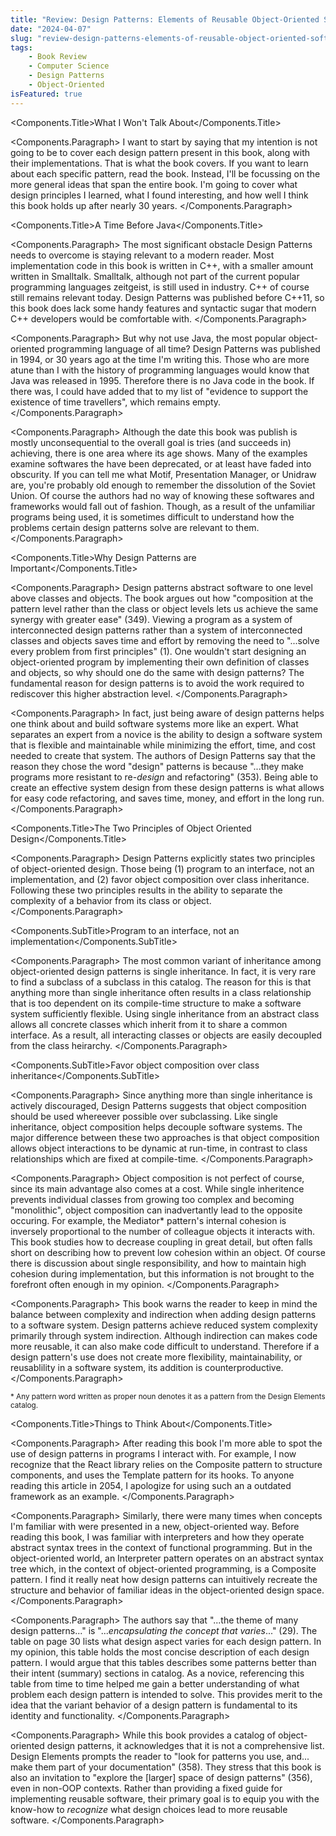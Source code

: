 ```yaml
---
title: "Review: Design Patterns: Elements of Reusable Object-Oriented Software"
date: "2024-04-07"
slug: "review-design-patterns-elements-of-reusable-object-oriented-software"
tags:
    - Book Review
    - Computer Science
    - Design Patterns
    - Object-Oriented
isFeatured: true
---
```



<Components.Title>What I Won't Talk About</Components.Title>

<Components.Paragraph>
    I want to start by saying that my intention is not going to be to cover each design pattern present in this book, along with their implementations. That is what the book covers. If you want to learn about each specific pattern, read the book. Instead, I'll be focussing on the more general ideas that span the entire book. I'm going to cover what design principles I learned, what I found interesting, and how well I think this book holds up after nearly 30 years.
</Components.Paragraph>

<Components.Title>A Time Before Java</Components.Title>

<Components.Paragraph>
    The most significant obstacle Design Patterns needs to overcome is staying relevant to a modern reader. Most implementation code in this book is written in C++, with a smaller amount written in Smalltalk. Smalltalk, although not part of the current popular programming languages zeitgeist, is still used in industry. C++ of course still remains relevant today. Design Patterns was published before C++11, so this book does lack some handy features and syntactic sugar that modern C++ developers would be comfortable with.
</Components.Paragraph>

<Components.Paragraph>
    But why not use Java, the most popular object-oriented programming language of all time? Design Patterns was published in 1994, or 30 years ago at the time I'm writing this. Those who are more atune than I with the history of programming languages would know that Java was released in 1995. Therefore there is no Java code in the book. If there was, I could have added that to my list of "evidence to support the existence of time travellers", which remains empty.
</Components.Paragraph>

<Components.Paragraph>
    Although the date this book was publish is mostly unconsequential to the overall goal is tries (and succeeds in) achieving, there is one area where its age shows. Many of the examples examine softwares the have been deprecated, or at least have faded into obscurity. If you can tell me what Motif, Presentation Manager, or Unidraw are, you're probably old enough to remember the dissolution of the Soviet Union. Of course the authors had no way of knowing these softwares and frameworks would fall out of fashion. Though, as a result of the unfamiliar programs being used, it is sometimes difficult to understand how the problems certain design patterns solve are relevant to them.
</Components.Paragraph>

<Components.Title>Why Design Patterns are Important</Components.Title>

<Components.Paragraph>
    Design patterns abstract software to one level above classes and objects. The book argues out how "composition at the pattern level rather than the class or object levels lets us achieve the same synergy with greater ease" (349). Viewing a program as a system of interconnected design patterns rather than a system of interconnected classes and objects saves time and effort by removing the need to "...solve every problem from first principles" (1). One wouldn't start designing an object-oriented program by implementing their own definition of classes and objects, so why should one do the same with design patterns? The fundamental reason for design patterns is to avoid the work required to rediscover this higher abstraction level.
</Components.Paragraph>

<Components.Paragraph>
    In fact, just being aware of design patterns helps one think about and build software systems more like an expert. What separates an expert from a novice is the ability to design a software system that is flexible and maintainable while minimizing the effort, time, and cost needed to create that system. The authors of Design Patterns say that the reason they chose the word "design" patterns is because "...they make programs more resistant to re-*design* and refactoring" (353). Being able to create an effective system design from these design patterns is what allows for easy code refactoring, and saves time, money, and effort in the long run.
</Components.Paragraph>

<Components.Title>The Two Principles of Object Oriented Design</Components.Title>

<Components.Paragraph>
    Design Patterns explicitly states two principles of object-oriented design. Those being (1) program to an interface, not an implementation, and (2) favor object composition over class inheritance. Following these two principles results in the ability to separate the complexity of a behavior from its class or object.
</Components.Paragraph>

<Components.SubTitle>Program to an interface, not an implementation</Components.SubTitle>

<Components.Paragraph>
    The most common variant of inheritance among object-oriented design patterns is single inheritance. In fact, it is very rare to find a subclass of a subclass in this catalog. The reason for this is that anything more than single inheritance often results in a class relationship that is too dependent on its compile-time structure to make a software system sufficiently flexible. Using single inheritance from an abstract class allows all concrete classes which inherit from it to share a common interface. As a result, all interacting classes or objects are easily decoupled from the class heirarchy.
</Components.Paragraph>

<Components.SubTitle>Favor object composition over class inheritance</Components.SubTitle>

<Components.Paragraph>
    Since anything more than single inheritance is actively discouraged, Design Patterns suggests that object composition should be used whereever possible over subclassing. Like single inheritance, object composition helps decouple software systems. The major difference between these two approaches is that object composition allows object interactions to be dynamic at run-time, in contrast to class relationships which are fixed at compile-time.
</Components.Paragraph>

<Components.Paragraph>
    Object composition is not perfect of course, since its main advantage also comes at a cost. While single inheritence prevents individual classes from growing too complex and becoming "monolithic", object composition can inadvertantly lead to the opposite occuring. For example, the Mediator\* pattern's internal cohesion is inversely proportional to the number of colleague objects it interacts with. This book studies how to decrease coupling in great detail, but often falls short on describing how to prevent low cohesion within an object. Of course there is discussion about single responsibility, and how to maintain high cohesion during implementation, but this information is not brought to the forefront often enough in my opinion.
</Components.Paragraph>

<Components.Paragraph>
    This book warns the reader to keep in mind the balance between complexity and indirection when adding design patterns to a software system. Design patterns achieve reduced system complexity primarily through system indirection. Although indirection can makes code more reusable, it can also make code difficult to understand. Therefore if a design pattern's use does not create more flexibility, maintainability, or reusablility in a software system, its addition is counterproductive.
</Components.Paragraph>

<sub>* Any pattern word written as proper noun denotes it as a pattern from the Design Elements catalog.</sub>

<Components.Title>Things to Think About</Components.Title>

<Components.Paragraph>
    After reading this book I'm more able to spot the use of design patterns in programs I interact with. For example, I now recognize that the React library relies on the Composite pattern to structure components, and uses the Template pattern for its hooks. To anyone reading this article in 2054, I apologize for using such an a outdated framework as an example.
</Components.Paragraph>

<Components.Paragraph>
    Similarly, there were many times when concepts I'm familiar with were presented in a new, object-oriented way. Before reading this book, I was familiar with interpreters and how they operate abstract syntax trees in the context of functional programming. But in the object-oriented world, an Interpreter pattern operates on an abstract syntax tree which, in the context of object-oriented programming, is a Composite pattern. I find it really neat how design patterns can intuitively recreate the structure and behavior of familiar ideas in the object-oriented design space.
</Components.Paragraph>

<Components.Paragraph>
    The authors say that "...the theme of many design patterns..." is "...*encapsulating the concept that varies*..." (29). The table on page 30 lists what design aspect varies for each design pattern. In my opinion, this table holds the most concise description of each design pattern. I would argue that this tables describes some patterns better than their intent (summary) sections in catalog. As a novice, referencing this table from time to time helped me gain a better understanding of what problem each design pattern is intended to solve. This provides merit to the idea that the variant behavior of a design pattern is fundamental to its identity and functionality.
</Components.Paragraph>

<Components.Paragraph>
    While this book provides a catalog of object-oriented design patterns, it acknowledges that it is not a comprehensive list. Design Elements prompts the reader to "look for patterns you use, and... make them part of your documentation" (358). They stress that this book is also an invitation to "explore the [larger] space of design patterns" (356), even in non-OOP contexts. Rather than providing a fixed guide for implementing reusable software, their primary goal is to equip you with the know-how to *recognize* what design choices lead to more reusable software.
</Components.Paragraph>
